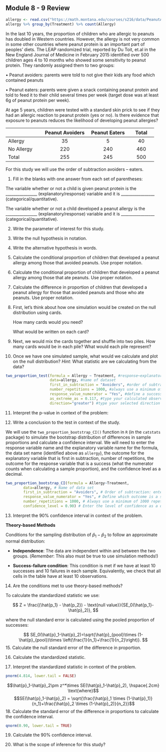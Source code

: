 ## Module 8 - 9  Review

```r
allergy <- read.csv("https://math.montana.edu/courses/s216/data/PeanutAllergy.csv") 
allergy %>% group_by(Treatment) %>% count(Allergy)
```

In the last 10 years, the proportion of children who are allergic to peanuts has doubled in Western countries. However, the allergy is not very common in some other countries where peanut protein is an important part of peoples' diets. The LEAP randomized trial, reported by Du Toit, et.al in the New England Journal of Medicine in February 2015 identified over 500 children ages 4 to 10 months who showed some sensitivity to peanut protein. They randomly assigned them to two groups: 

•	Peanut avoiders: parents were told to not give their kids any food which contained peanuts

•	Peanut eaters: parents were given a snack containing peanut protein and told to feed it to their child several times per week (target dose was at least 6g of peanut protein per week).

At age 5 years, children were tested with a standard skin prick to see if they had an allergic reaction to peanut protein (yes or no).  Is there evidence that exposure to peanuts reduces the likelihood of developing peanut allergies? 

|                   |     Peanut Avoiders    |     Peanut Eaters    |     Total    |
|-------------------|:----------------------:|:--------------------:|:------------:|
|     Allergy       |            35          |           5          |       40     |
|     No Allergy    |           220          |          240         |      460     |
|     Total         |           255          |          245         |      500     |

For this study we will use the order of subtraction avoiders – eaters.  

1.  Fill in the blanks with one answer from each set of parentheses: 

The variable whether or not a child is given peanut protein is the ________________ (explanatory/response) variable and it is _________________ (categorical/quantitative).

The variable whether or not a child developed a peanut allergy is the ________________ (explanatory/response) variable and it is _________________ (categorical/quantitative).

2. Write the parameter of interest for this study.  

\vspace{1in}

3. Write the null hypothesis in notation.

\vspace{0.5in}

4. Write the alternative hypothesis in words.

\vspace{0.8in}

5. Calculate the conditional proportion of children that developed a peanut allergy among those that avoided peanuts.  Use proper notation.

\vspace{0.6in}

6. Calculate the conditional proportion of children that developed a peanut allergy among those that ate peanuts.  Use proper notation.

\vspace{0.6in}

7. Calculate the difference in proportion of children that developed a peanut allergy for those that avoided peanuts and those who ate peanuts.  Use proper notation.

\vspace{0.6in}

8.  First, let's think about how one simulation would be created on the null distribution using cards.  

    How many cards would you need?
\vspace{0.1in}

    What would be written on each card?

\vspace{0.5in}

9. Next, we would mix the cards together and shuffle into two piles.  How many cards would be in each pile?  What would each pile represent?

\vspace{0.8in}

10. Once we have one simulated sample, what would we calculate and plot on the null distribution?  *Hint*: What statistic are we calculating from the data?

\vspace{0.8in}
\newpage

```r
two_proportion_test(formula = Allergy ~ Treatment, #response~explanatory
                    data=allergy, #name of dataset
                    first_in_subtraction = "Avoiders", #order of subtraction: avoiders - peanuts
                    number_repetitions = 1000, #always use a minimum of 1000 repetitions
                    response_value_numerator = "Yes", #define a success as having an allergy
                    as_extreme_as = 0.117, #type your calculated observed statistic (difference in sample proportions)
                    direction="greater") #type your selected direction to match the alternative hypothesis direction
```
11.  Interpret the p-value in context of the problem:

\vspace{1in}

12.  Write a conclusion to the test in context of the study.

\vspace{1in}

\newpage

We will use the `two_proportion_bootstrap_CI()` function in `R` (in the `catstats` package) to simulate the bootstrap distribution of differences in sample proportions and calculate a confidence interval. We will need to enter the response variable name and the explanatory variable name for the formula, the data set name (identified above as `allergy`), the outcome for the explanatory variable that is first in subtraction, number of repetitions, the outcome for the response variable that is a success (what the numerator counts when calculating a sample proportion), and the confidence level as a decimal.

```r
two_proportion_bootstrap_CI(formula = Allergy~Treatment, 
        data=allergy, # Name of data set
        first_in_subtraction = "Avoiders", # Order of subtraction: enter the name of Group 1
        response_value_numerator = "Yes", # Define which outcome is a success 
        number_repetitions = 1000, # Always use a minimum of 1000 repetitions
        confidence_level = 0.90) # Enter the level of confidence as a decimal
```

13. Interpret the 90\% confidence interval in context of the problem.

\vspace{0.8in}

\newpage

**Theory-based Methods**

Conditions for the sampling distribution of $\hat{p}_1-\hat{p}_2$ to follow an approximate normal distribution:

* **Independence**: The data are independent within and between the two groups. (*Remember*: This also must be true to use simulation methods!)

* **Success-failure condition**: This condition is met if we have at least 10 successes and 10 failures in each sample. Equivalently, we check that all cells in the table have at least 10 observations.


14. Are the conditions met to use theory-based methods?

\vspace{1in}

To calculate the standardized statistic we use: 

$$
Z = \frac{(\hat{p_1} - \hat{p_2}) - \text{null value}}{SE_0(\hat{p_1}-\hat{p}_2)},
$$

where the null standard error is calculated using the pooled proportion of successes:

$$
SE_0(\hat{p}_1-\hat{p}_2)=\sqrt{\hat{p}_{pool}\times (1-\hat{p}_{pool})\times \left(\frac{1}{n_1}+\frac{1}{n_2}\right)}.
$$
15. Calculate the null standard error of the difference in proportion.

\vspace{1in}

16. Calculate the standardized statistic.

\vspace{1in}

17. Interpret the standardized statistic in context of the problem.

\vspace{1in}

```r
pnorm(4.814, lower.tail = FALSE)
```

\newpage

$$\hat{p}_1-\hat{p}_2\pm z^*\times SE(\hat{p}_1-\hat{p}_2), \hspace{.2cm} \text{where}$$
$$SE(\hat{p}_1-\hat{p}_2) = \sqrt{\frac{\hat{p}_1 \times  (1-\hat{p}_1)}{n_1}+\frac{\hat{p}_2 \times  (1-\hat{p}_2)}{n_2}}$$
18.  Calculate the standard error of the difference in proportions to calculate the confidence interval.

\vspace{1in}

```r
qnorm(0.90, lower.tail = TRUE)
```


19. Calculate the 90\% confidence interval.

\vspace{1in}

20. What is the scope of inference for this study?



\newpage